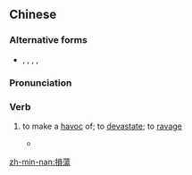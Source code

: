 {{also|损荡}}
==Chinese==
{{was fwotd|2015|March|19|lang=zh}}
{{zh-forms|s=损荡}}

===Alternative forms===
* {{zh-l|損斷}}, {{zh-l|耍蕩}}, {{zh-l|損短}}, {{zh-l|損長}}, {{zh-l|生疃}}

===Pronunciation===
{{zh-pron
|mn=sńg-tn̄g
|cat=v
}}

===Verb===
{{zh-verb}}

# {{lb|zh|Min Nan}} to make a [[havoc]] of; to [[devastate]]; to [[ravage]]
#* {{zh-x|即個 阿山 仔，加 來 是 加 '''損蕩''' 的 啦。|tr=Chit-ê a-soaⁿ-á, ke lâi sī ke '''sńg-tn̄g''' ê lah.|These mainlanders; they're coming here in droves and creating more '''turmoil'''.|MN|ref='''2003:''' DVD 10 disc set, 公視文學大戲-家 ([[w:Taiwan Public Television Service Foundation|Taiwan Public Television Service Foundation]] - Family, Episode one)}}

[[zh-min-nan:損蕩]]